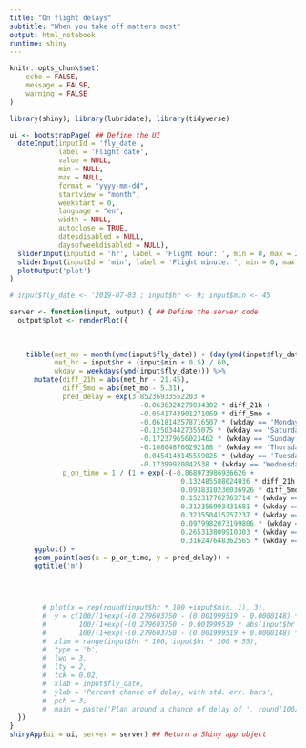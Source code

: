 ```yaml
---
title: "On flight delays"
subtitle: "When you take off matters most"
output: html_notebook
runtime: shiny
---
```


```r
knitr::opts_chunk$set(
	echo = FALSE,
	message = FALSE,
	warning = FALSE
)
```


```r
library(shiny); library(lubridate); library(tidyverse)

ui <- bootstrapPage( ## Define the UI
  dateInput(inputId = 'fly_date',
            label = 'Flight date',
            value = NULL,
            min = NULL,
            max = NULL,
            format = "yyyy-mm-dd",
            startview = "month",
            weekstart = 0,
            language = "en",
            width = NULL,
            autoclose = TRUE,
            datesdisabled = NULL,
            daysofweekdisabled = NULL),
  sliderInput(inputId = 'hr', label = 'Flight hour: ', min = 0, max = 23, value = 12, width = '100%'),
  sliderInput(inputId = 'min', label = 'Flight minute: ', min = 0, max = 59, value = 30, width = '100%'),
  plotOutput('plot')
)

# input$fly_date <- '2019-07-03'; input$hr <- 9; input$min <- 45

server <- function(input, output) { ## Define the server code
  output$plot <- renderPlot({
    
    
    
    tibble(met_mo = month(ymd(input$fly_date)) + (day(ymd(input$fly_date)) - 0.5) / (days_in_month(ymd(input$fly_date))),
           met_hr = input$hr + (input$min + 0.5) / 60,
           wkday = weekdays(ymd(input$fly_date))) %>%
      mutate(diff_21h = abs(met_hr - 21.45),
             diff_5mo = abs(met_mo - 5.31),
             pred_delay = exp(3.85236933552203 +
                                -0.0636324279034302 * diff_21h +
                                -0.0541743901271069 * diff_5mo +
                                -0.0618142578716507 * (wkday == 'Monday') +
                                -0.125034427355075 * (wkday == 'Saturday') +
                                -0.172379656023462 * (wkday == 'Sunday') +
                                -0.108048760292188 * (wkday == 'Thursday') +
                                -0.0454143145559025 * (wkday == 'Tuesday') +
                                -0.17399920842538 * (wkday == 'Wednesday')),
             p_on_time = 1 / (1 + exp(-(-0.868973986936626 +
                                          0.132485588024036 * diff_21h +
                                          0.0938310236036926 * diff_5mo +
                                          0.152317762763714 * (wkday == 'Monday') +
                                          0.312356993431681 * (wkday == 'Saturday') +
                                          0.323550415257237 * (wkday == 'Sunday') +
                                          0.0979982073199806 * (wkday == 'Thursday') +
                                          0.265313809910303 * (wkday == 'Tuesday') +
                                          0.316247648362565 * (wkday == 'Wednesday'))))) %>%
      ggplot() +
      geom_point(aes(x = p_on_time, y = pred_delay)) +
      ggtitle('m')


    
    
        # plot(x = rep(round(input$hr * 100 +input$min, 1), 3),
        #  y = c(100/(1+exp(-(0.279603750 - (0.001999519 - 0.0000148) * abs(input$hr * 60 + input$min - (19 * 60 + 35))))),
        #        100/(1+exp(-(0.279603750 - 0.001999519 * abs(input$hr * 60 + input$min - (19 * 60 + 35))))),
        #        100/(1+exp(-(0.279603750 - (0.001999519 + 0.0000148) * abs(input$hr * 60 + input$min - (19 * 60 + 35)))))),
        #  xlim = range(input$hr * 100, input$hr * 100 + 55),
        #  type = 'b',
        #  lwd = 3,
        #  lty = 2,
        #  tck = 0.02,
        #  xlab = input$fly_date,
        #  ylab = 'Percent chance of delay, with std. err. bars',
        #  pch = 3,
        #  main = paste('Plan around a chance of delay of ', round(100/(1+exp(-(0.279603750 - (0.001999519) * abs(input$hr * 60 + input$min - (19 * 60 + 35)))))), '%'))
  })
}
shinyApp(ui = ui, server = server) ## Return a Shiny app object
```

